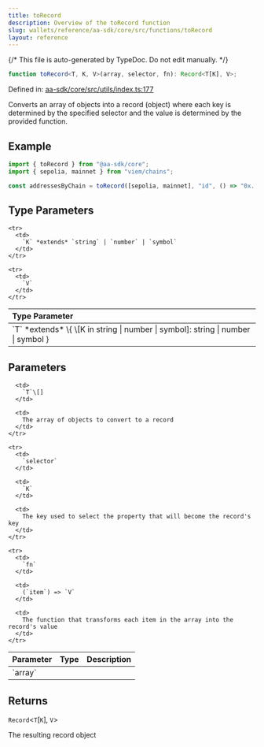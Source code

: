 ```yaml
---
title: toRecord
description: Overview of the toRecord function
slug: wallets/reference/aa-sdk/core/src/functions/toRecord
layout: reference
---
```


{/* This file is auto-generated by TypeDoc. Do not edit manually. */}

```ts
function toRecord<T, K, V>(array, selector, fn): Record<T[K], V>;
```

Defined in: [aa-sdk/core/src/utils/index.ts:177](https://github.com/alchemyplatform/aa-sdk/blob/08ef11b1fc98663df6a97fa93722c7f14b33f1cc/aa-sdk/core/src/utils/index.ts#L177)

Converts an array of objects into a record (object) where each key is determined by the specified selector and the value is determined by the provided function.

## Example

```ts
import { toRecord } from "@aa-sdk/core";
import { sepolia, mainnet } from "viem/chains";

const addressesByChain = toRecord([sepolia, mainnet], "id", () => "0x..."); // { [sepolia.id]: "0x...", [mainnet.id]: "0x..." }
```

## Type Parameters

<table>
  <thead>
    <tr>
      <th align="left">Type Parameter</th>
    </tr>
  </thead>

  <tbody>
    <tr>
      <td>
        `T` *extends* \{ \[K in string | number | symbol]: string | number | symbol }
      </td>
    </tr>

    <tr>
      <td>
        `K` *extends* `string` | `number` | `symbol`
      </td>
    </tr>

    <tr>
      <td>
        `V`
      </td>
    </tr>

  </tbody>
</table>

## Parameters

<table>
  <thead>
    <tr>
      <th align="left">Parameter</th>
      <th align="left">Type</th>
      <th align="left">Description</th>
    </tr>
  </thead>

  <tbody>
    <tr>
      <td>
        `array`
      </td>

      <td>
        `T`\[]
      </td>

      <td>
        The array of objects to convert to a record
      </td>
    </tr>

    <tr>
      <td>
        `selector`
      </td>

      <td>
        `K`
      </td>

      <td>
        The key used to select the property that will become the record's key
      </td>
    </tr>

    <tr>
      <td>
        `fn`
      </td>

      <td>
        (`item`) => `V`
      </td>

      <td>
        The function that transforms each item in the array into the record's value
      </td>
    </tr>

  </tbody>
</table>

## Returns

`Record`\<`T`\[`K`], `V`>

The resulting record object
